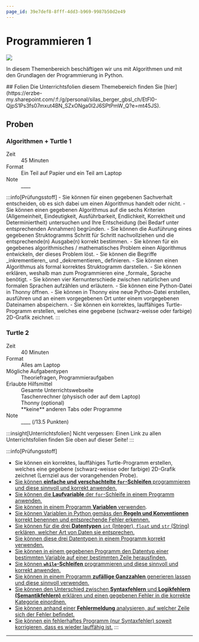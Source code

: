 ```yaml
---
page_id: 39e7def8-8fff-4dd3-b969-9987b50d2e49
---
```



# Programmieren 1
![](img/python-banner.jpg)

In diesem Themenbereich beschäftigen wir uns mit Algorithmen und mit den Grundlagen der Programmierung in Python.

<Restricted id='41e788c5-6303-4f74-87d6-57b413dee815'>
  ## Folien
  Die Unterrichtsfolien diesem Themebereich finden Sie [hier](https://erzbe-my.sharepoint.com/:f:/g/personal/silas_berger_gbsl_ch/EtFl0-QjpS1Ps3fs07mxut4BN_SZxONga0l2J6SPtPmW_Q?e=mt45JS).
</Restricted>

## Proben
### Algorithmen + Turtle 1
<Dl>
  <dt>Zeit</dt>
  <dd>45 Minuten</dd>
  <dt>Format</dt>
  <dd>Ein Teil auf Papier und ein Teil am Laptop</dd>
  <WithCmsText entries={{note: 'a51a26a1-1226-4ded-84f3-81c226751142'}}>
    <dt>Note</dt>
    <dd>__<CmsText name="note" />__</dd>
  </WithCmsText>
</Dl>
:::info[Prüfungsstoff]
- Sie können für einen gegebenen Sachverhalt entscheiden, ob es sich dabei um einen Algorithmus handelt oder nicht.
- Sie können einen gegebenen Algorithmus auf die sechs Kriterien (Allgemeinheit, Eindeutigkeit, Ausführbarkeit, Endlichkeit, Korrektheit und Determiniertheit) untersuchen und Ihre Entscheidung (bei Bedarf unter entsprechenden Annahmen) begründen.
- Sie können die Ausführung eines gegebenen Struktogramms Schritt für Schritt nachvollziehen und die entsprechende(n) Ausgabe(n) korrekt bestimmen.
- Sie können für ein gegebenes algorithmisches / mathematisches Problem einen Algorithmus entwickeln, der dieses Problem löst.
- Sie können die Begriffe _inkrementieren_ und _dekrementieren_ definieren.
- Sie können einen Algorithmus als formal korrektes Struktogramm darstellen.
- Sie können erklären, weshalb man zum Programmieren eine _formale_ Sprache benötigt.
- Sie können vier Kernunterschiede zwischen natürlichen und formalen Sprachen aufzählen und erläutern.
- Sie können eine Python-Datei in Thonny öffnen.
- Sie können in Thonny eine neue Python-Datei erstellen, ausführen und an einem vorgegebenen Ort unter einem vorgegebenen Dateinamen abspeichern.
- Sie können ein korrektes, lauffähiges Turtle-Programm erstellen, welches eine gegebene (schwarz-weisse oder farbige) 2D-Grafik zeichnet.
:::

### Turtle 2
<Dl>
  <dt>Zeit</dt>
  <dd>40 Minuten</dd>
  <dt>Format</dt>
  <dd>Alles am Laptop</dd>
  <dt>Mögliche Aufgabentypen</dt>
  <dd>Theoriefragen, Programmieraufgaben</dd>
  <dt>Erlaubte Hilfsmittel</dt>
  <dd>Gesamte Unterrichtswebseite </dd>
  <dd>Taschenrechner (physisch oder auf dem Laptop)</dd>
  <dd>Thonny (optional)</dd>
  <dd>**keine** anderen Tabs oder Programme</dd>
  <WithCmsText entries={{note: '0f8deb15-5c97-49e0-9187-0442bdc402f2', punkte: '96f50a20-034a-4201-ba27-8619d5f5fa58'}}>
    <dt>Note</dt>
    <dd>__<CmsText name="note" />__ (<CmsText name="punkte" />/13.5  Punkten)</dd>
  </WithCmsText>
</Dl>

:::insight[Unterrichtsfolien]
Nicht vergessen: Einen Link zu allen Unterrichtsfolien finden Sie oben auf dieser Seite!
:::

:::info[Prüfungsstoff]
- Sie können ein korrektes, lauffähiges Turtle-Programm erstellen, welches eine gegebene (schwarz-weisse oder farbige) 2D-Grafik zeichnet (Lernziel aus der vorangehenden Probe).
- [Sie können **einfache und verschachtelte `for`-Schleifen** programmieren und diese sinnvoll und korrekt anwenden.](Programmieren-Python/For-Schleife)
- [Sie können die **Laufvariable** der `for`-Schleife in einem Programm anwenden.](Programmieren-Python/For-Schleife/Challenge-For-Schleife)
- [Sie können in einem Programm **Variablen** verwenden](Programmieren-Python/While-Schleife-Variablen).
- [Sie können Variablen in Python gemäss den **Regeln und Konventionen** korrekt benennen und entsprechende Fehler erkennen.](Programmieren-Python/While-Schleife-Variablen#regeln-f%C3%BCr-variablennamen-in-python)
- [Sie können für die drei **Datentypen** `int` (Integer), `float` und `str` (String) erklären, welcher Art von Daten sie entsprechen.](Programmieren-Python/While-Schleife-Variablen#datentypen)
- [Sie können diese drei Datentypen in einem Programm korrekt verwenden.](Programmieren-Python/While-Schleife-Variablen#datentypen)
- [Sie können in einem gegebenen Programm den Datentyp einer bestimmten Variable auf einer bestimmten Zeile herausfinden.](Programmieren-Python/While-Schleife-Variablen#datentypen)
- [Sie können **`while`-Schleifen** programmieren und diese sinnvoll und korrekt anwenden.](Programmieren-Python/While-Schleife-Variablen)
- [Sie können in einem Programm **zufällige Ganzzahlen** generieren lassen und diese sinnvoll verwenden.](Programmieren-Python/Zufall)
- [Sie können den Unterschied zwischen **Syntaxfehlern** und **Logikfehlern (Semantikfehlern)** erklären und einen gegebenen Fehler in die korrekte Kategorie einordnen.](Programmieren-Python/Bugs)
- [Sie können anhand einer **Fehlermeldung** analysieren, auf welcher Zeile sich der Fehler befindet.](Programmieren-Python/Bugs)
- [Sie können ein fehlerhaftes Programm (nur Syntaxfehler) soweit korrigieren, dass es wieder lauffähig ist.](Programmieren-Python/Bugs)
:::

---
